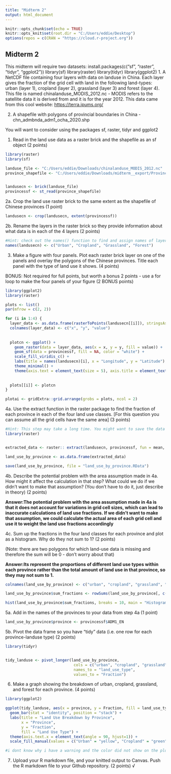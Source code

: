 ---
title: "Midterm 2"
output: html_document
---
```{r setup, include=FALSE}
knitr::opts_chunk$set(echo = TRUE)
knitr::opts_knit$set(root.dir = "C:/Users/eddie/Desktop") 
options(repos = c(CRAN = "https://cloud.r-project.org"))
```
## Midterm 2

This midterm will require two datasets:
install.packages(c("sf", "raster", "tidyr", "ggplot2"))
library(sf)
library(raster)
library(tidyr)
library(ggplot2)
1. A NetCDF file containing four layers with data on landuse in China. Each layer gives the fraction of the grid cell with land in the following land-types: urban (layer 1), cropland (layer 2), grassland (layer 3) and forest (layer 4). This file is named chinalanduse_MODIS_2012.nc - MODIS refers to the satellite data it is derived from and it is for the year 2012. This data came from this cool website: <https://terra.ipums.org/>

2. A shapefile with polygons of provincial boundaries in China - chn_admbnda_adm1_ocha_2020.shp

You will want to consider using the packages sf, raster, tidyr and ggplot2

1. Read in the land use data as a raster brick and the shapefile as an sf object (2 points)

```{r}
library(raster)
library(sf)

landuse_file <- "C:/Users/eddie/Downloads/chinalanduse_MODIS_2012.nc"
province_shapefile <- "C:/Users/eddie/Downloads/midterm__export/Province Shapefile/chn_admbnda_adm1_ocha_2020.shp"


landusecn <- brick(landuse_file)
provincessf <- st_read(province_shapefile)
```

2a. Crop the land use raster brick to the same extent as the shapefile of Chinese provinces (1 point)

```{r}
landusecn <- crop(landusecn, extent(provincessf))
```

2b. Rename the layers in the raster brick so they provide information about what data is in each of the 4 layers (2 points)

```{r}

#Hint: check out the names() function to find and assign names of layers of raster objects
names(landusecn) <- c("Urban", "Cropland", "Grassland", "Forest")
```

3. Make a figure with four panels. Plot each raster brick layer on one of the panels and overlay the polygons of the Chinese provinces. Title each panel with the type of land use it shows. (4 points)

BONUS: Not required for full points, but worth a bonus 2 points - use a for loop to make the four panels of your figure (2 BONUS points)

```{r}

library(ggplot2)
library(raster)

plots <- list()
par(mfrow = c(2, 2))

for (i in 1:4) {
  layer_data <- as.data.frame(rasterToPoints(landusecn[[i]]), stringsAsFactors = FALSE)
  colnames(layer_data) <- c("x", "y", "value")  
  
  
  plotcn <- ggplot() +
    geom_raster(data = layer_data, aes(x = x, y = y, fill = value)) +
    geom_sf(data = provincessf, fill = NA, color = "white") +
    scale_fill_viridis_c() +
    labs(title = names(landusecn)[i], x = "Longitude", y = "Latitude") +
    theme_minimal() +
    theme(axis.text = element_text(size = 5), axis.title = element_text(size = 10))
  
  
  plots[[i]] <- plotcn
}

plotai <- gridExtra::grid.arrange(grobs = plots, ncol = 2)

```

4a. Use the extract function in the raster package to find the fraction of each province in each of the four land use classes. [For this question you can assume all the grid cells have the same area] (3 points)

```{r}
#Hint: This step may take a long time. You might want to save the data frame after you extract the data so you don't have to run the code again. You can save objects in R as RData files (.Rdat) using save() and then read them in again using load(). 
library(raster)


extracted_data <- raster:: extract(landusecn, provincessf, fun = mean, na.rm = TRUE)

land_use_by_province <- as.data.frame(extracted_data)

save(land_use_by_province, file = "land_use_by_province.RData")

```

4b. Describe the potential problem with the area assumption made in 4a. How might it affect the calculation in that step? What could we do if we didn't want to make that assumption? (You don't have to do it, just describe in theory) (2 points)

**Answer:The potential problem with the area assumption made in 4a is that it does not account for variations in grid cell sizes, which can lead to inaccurate calculations of land use fractions. If we didn't want to make that assumption, we could calculate the actual area of each grid cell and use it to weight the land use fractions accordingly**

4c. Sum up the fractions in the four land classes for each province and plot as a histogram. Why do they not sum to 1? (2 points)

(Note: there are two polygons for which land-use data is missing and therefore the sum will be 0 - don't worry about that)

**Answer:Its represent the proportions of different land use types within each province rather than the total amount of land use in that province, so they may not sum to 1.**

```{r}

colnames(land_use_by_province) <- c("urban", "cropland", "grassland", "forest")

land_use_by_province$sum_fractions <- rowSums(land_use_by_province[, c("urban", "cropland", "grassland", "forest")])

hist(land_use_by_province$sum_fractions, breaks = 10, main = "Histogram of Land Use Fractions", xlab = "Sum of Fractions", ylab = "Frequency")

```

5a. Add in the names of the provinces to your data from step 4a (1 point)

```{r}
land_use_by_province$province <- provincessf$ADM1_EN
```

5b. Pivot the data frame so you have "tidy" data (i.e. one row for each province-landuse type) (2 points)

```{r}
library(tidyr)


tidy_landuse <- pivot_longer(land_use_by_province, 
                              cols = c("urban", "cropland", "grassland", "forest"),
                              names_to = "land_use_type",
                              values_to = "Fraction")


```

6. Make a graph showing the breakdown of urban, cropland, grassland, and forest for each province. (4 points)

```{r}
library(ggplot2)

ggplot(tidy_landuse, aes(x = province, y = Fraction, fill = land_use_type)) +
  geom_bar(stat = "identity", position = "stack") +
  labs(title = "Land Use Breakdown by Province",
       x = "Province",
       y = "Fraction",
       fill = "Land Use Type") +
  theme(axis.text.x = element_text(angle = 90, hjust=1)) +
  scale_fill_manual(values = c("Urban" = "yellow", "Cropland" = "green", "Grassland" = "lightblue", "Forest" = "purple"))

#i dont know why i have a warning and the color did not show on the plot...but the code i think its not wrong to run... 
```

7. Upload your R markdown file, and your knitted output to Canvas. Push the R markdown file to your Github repository. (2 points)
√